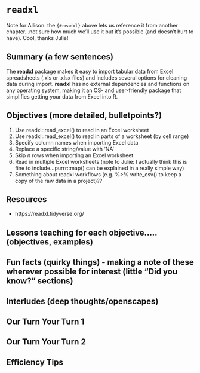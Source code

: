 # `readxl` {#readxl}
Note for Allison: the `{#readxl}` above lets us reference it from another chapter...not sure how much we'll use it but it's possible (and doesn't hurt to have). Cool, thanks Julie! 

## Summary (a few sentences)

The **readxl** package makes it easy to import tabular data from Excel spreadsheets (.xls or .xlsx files) and includes several options for cleaning data during import. **readxl** has no external dependencies and functions on any operating system, making it an OS- and user-friendly package that simplifies getting your data from Excel into R. 

## Objectives (more detailed, bulletpoints?)

1. Use readxl::read_excel() to read in an Excel worksheet
2. Use readxl::read_excel() to read in parts of a worksheet (by cell range)
3. Specify column names when importing Excel data
4. Replace a specific string/value with 'NA' 
5. Skip *n* rows when importing an Excel worksheet
6. Read in multiple Excel worksheets (note to Julie: I actually think this is fine to include...purrr::map() can be explained in a really simple way)
7. Something about readxl workflows (e.g. %>% write_csv() to keep a copy of the raw data in a project)?? 

## Resources

- https://readxl.tidyverse.org/

## Lessons teaching for each objective….. (objectives, examples)
## Fun facts (quirky things) - making a note of these wherever possible for interest (little “Did you know?” sections)
## Interludes (deep thoughts/openscapes)
## Our Turn Your Turn 1
## Our Turn Your Turn 2
## Efficiency Tips

